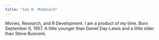 ```yaml
---
title: "Ian R. McDonald"
---
```


Movies, Research, and R Development.  I am a product of my time. Born September 6, 1957.  A little younger than Daniel Day-Lewis and a little older than Steve Buscemi.